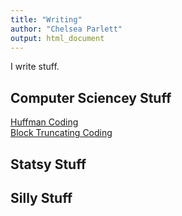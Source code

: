 ```yaml
---
title: "Writing"
author: "Chelsea Parlett"
output: html_document
---
```

I write stuff.

## Computer Sciencey Stuff
[Huffman Coding](Huffman.html)
<br/>
[Block Truncating Coding](BTC.html)
<br/>

## Statsy Stuff

## Silly Stuff
